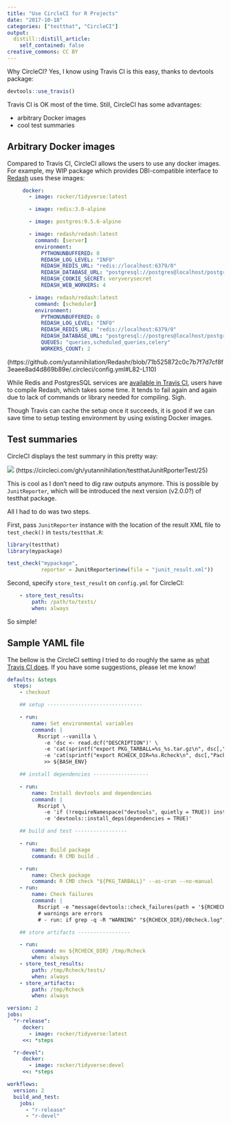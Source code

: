 ```yaml
---
title: "Use CircleCI for R Projects"
date: "2017-10-18"
categories: ["testthat", "CircleCI"]
output:
  distill::distill_article:
    self_contained: false
creative_commons: CC BY
---
```


Why CircleCI? Yes, I know using Travis CI is this easy, thanks to devtools package:

```r
devtools::use_travis()
```

Travis CI is OK most of the time. Still, CircleCI has some advantages:

* arbitrary Docker images
* cool test summaries

## Arbitrary Docker images

Compared to Travis CI, CircleCI allows the users to use any docker images. For example, my WIP package which provides DBI-compatible interface to [Redash](https://redash.io/) uses these images:

```yaml
     docker:
       - image: rocker/tidyverse:latest

       - image: redis:3.0-alpine

       - image: postgres:9.5.6-alpine

       - image: redash/redash:latest
         command: [server]
         environment:
           PYTHONUNBUFFERED: 0
           REDASH_LOG_LEVEL: "INFO"
           REDASH_REDIS_URL: "redis://localhost:6379/0"
           REDASH_DATABASE_URL: "postgresql://postgres@localhost/postgres"
           REDASH_COOKIE_SECRET: veryverysecret
           REDASH_WEB_WORKERS: 4

       - image: redash/redash:latest
         command: [scheduler]
         environment:
           PYTHONUNBUFFERED: 0
           REDASH_LOG_LEVEL: "INFO"
           REDASH_REDIS_URL: "redis://localhost:6379/0"
           REDASH_DATABASE_URL: "postgresql://postgres@localhost/postgres"
           QUEUES: "queries,scheduled_queries,celery"
           WORKERS_COUNT: 2
```
(https://github.com/yutannihilation/Redashr/blob/71b525872c0c7b7f7d7cf8f3eaee8ad4d869b89e/.circleci/config.yml#L82-L110)

While Redis and PostgresSQL services are [available in Travis CI](https://docs.travis-ci.com/user/database-setup/), users have to compile Redash, which takes some time. It tends to fail again and again due to lack of commands or library needed for compiling. Sigh.

Though Travis can cache the setup once it succeeds, it is good if we can save time to setup testing environment by using existing Docker images.

## Test summaries

CircleCI displays the test summary in this pretty way:

![](./images/2017-10-18-circleci-test-summary.png)
(https://circleci.com/gh/yutannihilation/testthatJunitRporterTest/25)

This is cool as I don't need to dig raw outputs anymore. This is possible by `JunitReporter`, which will be introduced the next version (v2.0.0?) of testthat package.

All I had to do was two steps.

First, pass `JunitReporter` instance with the location of the result XML file to `test_check()` in `tests/testthat.R`:

```r
library(testthat)
library(mypackage)

test_check("mypackage",
           reporter = JunitReporter$new(file = "junit_result.xml"))
```

Second, specify `store_test_result` on `config.yml` for CircleCI:

```yaml
    - store_test_results:
        path: /path/to/tests/
        when: always
```

So simple!

## Sample YAML file

The bellow is the CircleCI setting I tried to do roughly the same as [what Travis CI does](https://github.com/travis-ci/travis-build/blob/master/lib/travis/build/script/r.rb). If you have some suggestions, please let me know!

```yaml
defaults: &steps
  steps:
    - checkout

    ## setup -------------------------------

    - run:
        name: Set environmental variables
        command: |
          Rscript --vanilla \
            -e 'dsc <- read.dcf("DESCRIPTION")' \
            -e 'cat(sprintf("export PKG_TARBALL=%s_%s.tar.gz\n", dsc[,"Package"], dsc[,"Version"]))' \
            -e 'cat(sprintf("export RCHECK_DIR=%s.Rcheck\n", dsc[,"Package"]))' \
            >> ${BASH_ENV}

    ## install dependencies ------------------

    - run:
        name: Install devtools and dependencies
        command: |
          Rscript \
            -e 'if (!requireNamespace("devtools", quietly = TRUE)) install.packages("devtools")' \
            -e 'devtools::install_deps(dependencies = TRUE)'

    ## build and test -----------------

    - run:
        name: Build package
        command: R CMD build .

    - run:
        name: Check package
        command: R CMD check "${PKG_TARBALL}" --as-cran --no-manual
    - run:
        name: Check failures
        command: |
          Rscript -e "message(devtools::check_failures(path = '${RCHECK_DIR}'))"
          # warnings are errors
          # - run: if grep -q -R "WARNING" "${RCHECK_DIR}/00check.log"; then exit 1; fi

    ## store artifacts -----------------

    - run:
        command: mv ${RCHECK_DIR} /tmp/Rcheck
        when: always
    - store_test_results:
        path: /tmp/Rcheck/tests/
        when: always
    - store_artifacts:
        path: /tmp/Rcheck
        when: always

version: 2
jobs:
  "r-release":
     docker:
       - image: rocker/tidyverse:latest
     <<: *steps

  "r-devel":
     docker:
       - image: rocker/tidyverse:devel
     <<: *steps

workflows:
  version: 2
  build_and_test:
    jobs:
      - "r-release"
      - "r-devel"
```
